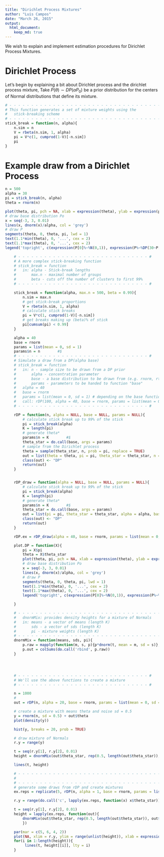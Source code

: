 ```yaml
---
title: "Dirichlet Process Mixtures"
author: "Luis Campos"
date: "March 26, 2015"
output:
  html_document:
    keep_md: true
---
```


We wish to explain and implement estimation procedures for Dirichlet Process Mixtures.

# Dirichlet Process
Let's begin by explaining a bit about Dirichlet process and the dirichlet process mixture, Take $P(\theta) \sim DP(\alpha P_0)$ be a prior distribution for the centers of Normal distributions that define its mixture. 

```r
# - - - - - - - - - - - - - - - - - - - - - - - - - - - - - - - - - - - #
# This function generates a set of mixture weights using the 
#	stick-breaking scheme 
# - - - - - - - - - - - - - - - - - - - - - - - - - - - - - - - - - - - #
stick_break = function(n, alpha){
	n.sim = n
	V = rbeta(n.sim, 1, alpha)
	pi = V*c(1, cumprod(1-V)[-n.sim])
	pi
}

```

# Example draw from a Dirichlet Process

```r
n = 500
alpha = 30
pi = stick_break(n, alpha)
theta = rnorm(n)
```
```r
plot(theta, pi, pch = NA, xlab = expression(theta), ylab = expression(pi), main = expression(Figure~1:~Example~distribution~P%~%DP(alpha~P[0])), xlim = 1.1*range(theta))
# draw base distribution Po
x = seq(-3, 3, 0.01)
lines(x, dnorm(x)/alpha, col = 'grey')
# draw P
segments(theta, 0, theta, pi, lwd = 1)
text(1.1*min(theta), 0, '...', cex = 2)
text(1.1*max(theta), 0, '...', cex = 2)
legend('topright', c(expression(P[0]%~%N(0,1)), expression(P%~%DP(30~P[0]))), lty = 1, col = c('grey', 'black'))

```



```r
	# - - - - - - - - - - - - - - - - - - - - - - - - - - - - - - #
	# A more complex stick-breaking function
	# stick_break = function
	#	in: alpha - Stick-break lengths
	#		max.n - maximal number of groups
	#		beta - cuts off the number of clusters to first 99%
	# - - - - - - - - - - - - - - - - - - - - - - - - - - - - - - #

	stick_break = function(alpha, max.n = 500, beta = 0.99){
		n.sim = max.n
		# get stick-break proportions
		V = rbeta(n.sim, 1, alpha)
		# calculate stick breaks
		pi = V*c(1, cumprod(1-V)[-n.sim])
		# get breaks making up (beta)% of stick
		pi[cumsum(pi) < 0.99]
	}

	alpha = 40
	base = rnorm
	params = list(mean = 0, sd = 1)
	params$n = n 		#$
	# - - - - - - - - - - - - - - - - - - - - - - - - - - - - - - #
	# Simulate a draw from a DP(alpha base)
	# stick_break = function
	#	in: n - sample size to be drawn from a DP prior
	#		alpha - concentration parameter
	#		base - a base distribution to be drawn from (e.g. rnorm, rt, rchisq, ..)
	#		params - parameters to be handed to function "base"
	#	alpha = 40
	#	base = rnorm
	#	params = list(mean = 0, sd = 1) # depending on the base function
	#	call: rDP(100, alpha = 40, base = rnorm, params = list(mean = 0, sd = 1))
	# - - - - - - - - - - - - - - - - - - - - - - - - - - - - - - #

	rDP = function(n, alpha = NULL, base = NULL, params = NULL){
		# calculate stick break up to 99% of the stick
		pi = stick_break(alpha)
		K = length(pi)
		# generate theta*
		params$n = K		#$
		theta_star = do.call(base, args = params)
		# sample from the Dirichlet process
		theta = sample(theta_star, n, prob = pi, replace = TRUE)
		out = list(theta = theta, pi = pi, theta_star = theta_star, n = n)
		class(out) <- "DP"
		return(out)
	}


	rDP_draw = function(alpha = NULL, base = NULL, params = NULL){
		# calculate stick break up to 99% of the stick
		pi = stick_break(alpha)
		K = length(pi)
		# generate theta*
		params$n = K		#$
		theta_star = do.call(base, args = params)
		out = list(pi = pi, theta_star = theta_star, alpha = alpha, base = base, params = params)
		class(out) <- "DP"
		return(out)
	}

	rDP.ex = rDP_draw(alpha = 40, base = rnorm, params = list(mean = 0, sd = 1))

	plot.DP = function(X){
		pi = X$pi
		theta = X$theta_star
		plot(theta, pi, pch = NA, xlab = expression(theta), ylab = expression(pi), main = expression(Figure~1:~Example~distribution~P%~%DP(alpha~P[0])), xlim = 1.1*range(theta))
		# draw base distribution Po
		x = seq(-3, 3, 0.01)
		lines(x, dnorm(x)/alpha, col = 'grey')
		# draw P
		segments(theta, 0, theta, pi, lwd = 1)
		text(1.1*min(theta), 0, '...', cex = 2)
		text(1.1*max(theta), 0, '...', cex = 2)
		legend('topright', c(expression(P[0]%~%N(0,1)), expression(P%~%DP(alpha~P[0]))), lty = 1, col = c('grey', 'black'))

	}

	# - - - - - - - - - - - - - - - - - - - - - - - - - - - - - - - - - - -  #
	#	dnormMix: provides density heights for a mixture of Normals
	#	in: means - a vector of means (length K)
	#		sds - a vector of sds (length K)
	#		pi - mixture weights (length K)
	# - - - - - - - - - - - - - - - - - - - - - - - - - - - - - - - - - - -  #
	dnormMix = function(means, sds, pi){
		p.raw = mapply(function(m, s, p){p*dnorm(t, mean = m, sd = s)}, means, sds, pi, SIMPLIFY = FALSE)
		p.out = colSums(do.call('rbind', p.raw))
	}




	# - - - - - - - - - - - - - - - - - - - - - - - - - - - - - - #
	# We'll use the above functions to create a mixture 
	# - - - - - - - - - - - - - - - - - - - - - - - - - - - - - - #

	n = 1000
	# 
	out = rDP(n, alpha = 20, base = rnorm, params = list(mean = 0, sd = 3))

	# create a mixture with means theta and noise sd = 0.5
	y = rnorm(n, sd = 0.5) + out$theta
	plot(density(y))

	hist(y, breaks = 20, prob = TRUE)

	# draw mixture of Normals
	r.y = range(y)

	t = seq(r.y[1], r.y[2], 0.01)
	height = dnormMix(out$theta_star, rep(0.5, length(out$theta_star)), out$pi)

	lines(t, height)

	# - - - - - - - - - - - - - - - - - - - - - - - - - - - - - - - - - - -  #
	#	
	# - - - - - - - - - - - - - - - - - - - - - - - - - - - - - - - - - - -  #
	# generate some draws from rDP and create mixtures
	ex.reps = replicate(5, rDP(n, alpha = 1, base = rnorm, params = list(mean = 0, sd = 3)), simplify = FALSE)

	r.y = range(do.call('c', lapply(ex.reps, function(x) x$theta_star)))*1.5

	t = seq(r.y[1], r.y[2], 0.01)
	height = lapply(ex.reps, function(out){
		dnormMix(out$theta_star, rep(0.5, length(out$theta_star)), out$pi)
		})

	par(mar = c(5, 6, 4, 2))
	plot(NA, xlim = r.y, ylim = range(unlist(height)), xlab = expression(y), ylab = 'Density', main = "", cex.main = 2.5, cex.lab = 2, cex.axis = 1.5)
	for(i in 1:length(height)){
		 lines(t, height[[i]], lty = i)
	}



```
